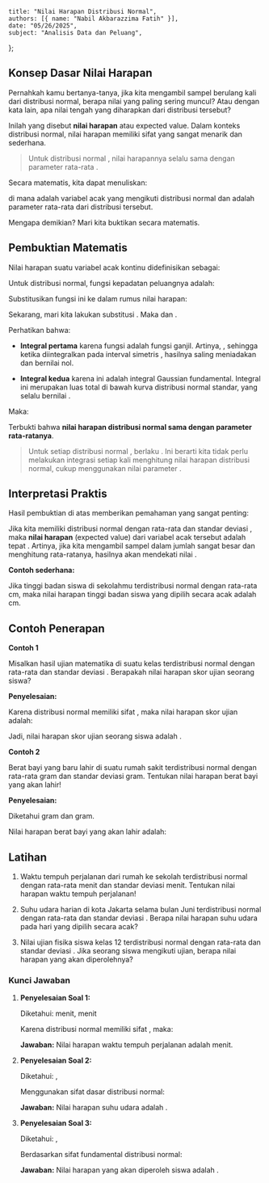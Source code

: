     title: "Nilai Harapan Distribusi Normal",
    authors: [{ name: "Nabil Akbarazzima Fatih" }],
    date: "05/26/2025",
    subject: "Analisis Data dan Peluang",
};

## Konsep Dasar Nilai Harapan

Pernahkah kamu bertanya-tanya, jika kita mengambil sampel berulang kali dari distribusi normal, berapa nilai yang paling sering muncul? Atau dengan kata lain, apa nilai tengah yang diharapkan dari distribusi tersebut?

Inilah yang disebut **nilai harapan** atau expected value. Dalam konteks distribusi normal, nilai harapan memiliki sifat yang sangat menarik dan sederhana.

> Untuk distribusi normal <InlineMath math="n(x; \mu, \sigma)" />, nilai harapannya selalu sama dengan parameter rata-rata <InlineMath math="\mu" />.

Secara matematis, kita dapat menuliskan:

<BlockMath math="E(X) = \mu" />

di mana <InlineMath math="X" /> adalah variabel acak yang mengikuti distribusi normal dan <InlineMath math="\mu" /> adalah parameter rata-rata dari distribusi tersebut.

Mengapa demikian? Mari kita buktikan secara matematis.

## Pembuktian Matematis

Nilai harapan suatu variabel acak kontinu didefinisikan sebagai:

<BlockMath math="E(X) = \int_{-\infty}^{\infty} x \cdot f(x) \, dx" />

Untuk distribusi normal, fungsi kepadatan peluangnya adalah:

<BlockMath math="f(x) = \frac{1}{\sigma\sqrt{2\pi}} e^{-\frac{1}{2}\left(\frac{x-\mu}{\sigma}\right)^2}" />

Substitusikan fungsi ini ke dalam rumus nilai harapan:

<BlockMath math="E(X) = \int_{-\infty}^{\infty} x \cdot \frac{1}{\sigma\sqrt{2\pi}} e^{-\frac{1}{2}\left(\frac{x-\mu}{\sigma}\right)^2} \, dx" />

Sekarang, mari kita lakukan substitusi <InlineMath math="t = \frac{x-\mu}{\sigma}" />. Maka <InlineMath math="x = \sigma t + \mu" /> dan <InlineMath math="dx = \sigma \, dt" />.

<div className="flex flex-col gap-4">
<BlockMath math="E(X) = \int_{-\infty}^{\infty} (\sigma t + \mu) \cdot \frac{1}{\sigma\sqrt{2\pi}} e^{-\frac{1}{2}t^2} \cdot \sigma \, dt" />
<BlockMath math="E(X) = \frac{1}{\sqrt{2\pi}} \int_{-\infty}^{\infty} (\sigma t + \mu) e^{-\frac{1}{2}t^2} \, dt" />
<BlockMath math="E(X) = \frac{\sigma}{\sqrt{2\pi}} \int_{-\infty}^{\infty} t e^{-\frac{1}{2}t^2} \, dt + \frac{\mu}{\sqrt{2\pi}} \int_{-\infty}^{\infty} e^{-\frac{1}{2}t^2} \, dt" />
</div>

Perhatikan bahwa:

- **Integral pertama** <InlineMath math="\int_{-\infty}^{\infty} t e^{-\frac{1}{2}t^2} \, dt = 0" /> karena fungsi <InlineMath math="t e^{-\frac{1}{2}t^2}" /> adalah fungsi ganjil. Artinya, <InlineMath math="f(-t) = -f(t)" />, sehingga ketika diintegralkan pada interval simetris <InlineMath math="[-\infty, \infty]" />, hasilnya saling meniadakan dan bernilai nol.

- **Integral kedua** <InlineMath math="\int_{-\infty}^{\infty} e^{-\frac{1}{2}t^2} \, dt = \sqrt{2\pi}" /> karena ini adalah integral Gaussian fundamental. Integral ini merupakan luas total di bawah kurva distribusi normal standar, yang selalu bernilai <InlineMath math="\sqrt{2\pi}" />.

Maka:

<div className="flex flex-col gap-4">
<BlockMath math="E(X) = \frac{\sigma}{\sqrt{2\pi}} \cdot 0 + \frac{\mu}{\sqrt{2\pi}} \cdot \sqrt{2\pi}" />
<BlockMath math="E(X) = 0 + \mu = \mu" />
</div>

Terbukti bahwa **nilai harapan distribusi normal sama dengan parameter rata-ratanya**.

> Untuk setiap distribusi normal <InlineMath math="X \sim N(\mu, \sigma^2)" />, berlaku <InlineMath math="E(X) = \mu" />. Ini berarti kita tidak perlu melakukan integrasi setiap kali menghitung nilai harapan distribusi normal, cukup menggunakan nilai parameter <InlineMath math="\mu" />.

## Interpretasi Praktis

Hasil pembuktian di atas memberikan pemahaman yang sangat penting:

Jika kita memiliki distribusi normal dengan rata-rata <InlineMath math="\mu" /> dan standar deviasi <InlineMath math="\sigma" />, maka **nilai harapan** (expected value) dari variabel acak tersebut adalah tepat <InlineMath math="\mu" />. Artinya, jika kita mengambil sampel dalam jumlah sangat besar dan menghitung rata-ratanya, hasilnya akan mendekati nilai <InlineMath math="\mu" />.

**Contoh sederhana:**

Jika tinggi badan siswa di sekolahmu terdistribusi normal dengan rata-rata <InlineMath math="165" /> cm, maka nilai harapan tinggi badan siswa yang dipilih secara acak adalah <InlineMath math="165" /> cm.

## Contoh Penerapan

**Contoh 1**

Misalkan hasil ujian matematika di suatu kelas terdistribusi normal dengan rata-rata <InlineMath math="\mu = 75" /> dan standar deviasi <InlineMath math="\sigma = 10" />. Berapakah nilai harapan skor ujian seorang siswa?

**Penyelesaian:**

Karena distribusi normal memiliki sifat <InlineMath math="E(X) = \mu" />, maka nilai harapan skor ujian adalah:

<BlockMath math="E(X) = 75" />

Jadi, nilai harapan skor ujian seorang siswa adalah <InlineMath math="75" />.

**Contoh 2**

Berat bayi yang baru lahir di suatu rumah sakit terdistribusi normal dengan rata-rata <InlineMath math="3.200" /> gram dan standar deviasi <InlineMath math="400" /> gram. Tentukan nilai harapan berat bayi yang akan lahir!

**Penyelesaian:**

Diketahui <InlineMath math="\mu = 3.200" /> gram dan <InlineMath math="\sigma = 400" /> gram.

Nilai harapan berat bayi yang akan lahir adalah:

<BlockMath math="E(X) = \mu = 3.200 \text{ gram}" />

## Latihan

1. Waktu tempuh perjalanan dari rumah ke sekolah terdistribusi normal dengan rata-rata <InlineMath math="25" /> menit dan standar deviasi <InlineMath math="5" /> menit. Tentukan nilai harapan waktu tempuh perjalanan!

2. Suhu udara harian di kota Jakarta selama bulan Juni terdistribusi normal dengan rata-rata <InlineMath math="28°C" /> dan standar deviasi <InlineMath math="3°C" />. Berapa nilai harapan suhu udara pada hari yang dipilih secara acak?

3. Nilai ujian fisika siswa kelas 12 terdistribusi normal dengan rata-rata <InlineMath math="78" /> dan standar deviasi <InlineMath math="12" />. Jika seorang siswa mengikuti ujian, berapa nilai harapan yang akan diperolehnya?

### Kunci Jawaban

1. **Penyelesaian Soal 1:**

   Diketahui: <InlineMath math="\mu = 25" /> menit, <InlineMath math="\sigma = 5" /> menit

   Karena distribusi normal memiliki sifat <InlineMath math="E(X) = \mu" />, maka:

   <BlockMath math="E(X) = 25 \text{ menit}" />

   **Jawaban:** Nilai harapan waktu tempuh perjalanan adalah <InlineMath math="25" /> menit.

2. **Penyelesaian Soal 2:**

   Diketahui: <InlineMath math="\mu = 28°C" />, <InlineMath math="\sigma = 3°C" />

   Menggunakan sifat dasar distribusi normal:

   <BlockMath math="E(X) = \mu = 28°C" />

   **Jawaban:** Nilai harapan suhu udara adalah <InlineMath math="28°C" />.

3. **Penyelesaian Soal 3:**

   Diketahui: <InlineMath math="\mu = 78" />, <InlineMath math="\sigma = 12" />

   Berdasarkan sifat fundamental distribusi normal:

   <BlockMath math="E(X) = \mu = 78" />

   **Jawaban:** Nilai harapan yang akan diperoleh siswa adalah <InlineMath math="78" />.